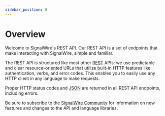 ```yaml
---
sidebar_position: 0
---
```




# Overview

Welcome to SignalWire's REST API. Our REST API is a set of endpoints that make interacting with SignalWire, simple and familiar.

The REST API is structured like most other [REST](http://en.wikipedia.org/wiki/Representational_State_Transfer) APIs: we use predictable and clear resource-oriented URLs that utilize built-in HTTP features like authentication, verbs, and error codes. This enables you to easily use any HTTP client in any language to make requests.

Proper HTTP status codes and [JSON](http://www.json.org/) are returned in all REST API endpoints, including errors.

<LinkBadge
  altText="Postman Colleciton for SignalWire REST APIs."
  text="Postman Collection"
  link="https://github.com/signalwire/rest-apis"
  img={PostmanCollectionImg}
/>


Be sure to subscribe to the [SignalWire Community](https://signalwire.community) for information on new features and changes to the API and language libraries.
